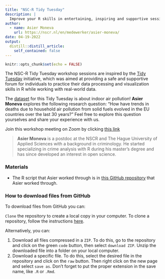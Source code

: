 ```yaml
---
title: "NSC-R Tidy Tuesday"
description: |
  Improve your R skills in entertaining, inspiring and supportive sessions moderated by your own colleagues.
author:
  - name: Asier Moneva
    url: https://nscr.nl/en/medewerker/asier-moneva/
date: 04-19-2022
output:
  distill::distill_article:
    self_contained: false
---
```



```r
knitr::opts_chunk$set(echo = FALSE)
```

The NSC-R Tidy Tuesday workshop sessions are inspired by the [Tidy Tuesday](https://www.tidytuesday.com/) initiative, which was aimed at providing a safe and supportive forum for individuals to practice their data processing and visualization skills in R while working with real-world data.

The [dataset](https://raw.githubusercontent.com/rfordatascience/tidytuesday/master/data/2022/2022-04-12/indoor_pollution.csv) for this Tidy Tuesday is about indoor air pollution! **Asier Moneva** explores the following research question: “How have trends in deaths due to household air pollution from solid fuels evolved in the EU countries over the last 30 years?” Feel free to explore this question yourselves and share your experience with us.

Join this workshop meeting on Zoom by clicking [this link](https://us02web.zoom.us/j/82954366080?pwd=bzdpSzRkNktzVkZSOEdNUTlSdTNmdz09)



> **Asier Moneva** is a postdoc at the NSCR and The Hague University of Applied Sciences with a background in criminology. He started specializing in crime analysis with R during his master's degree and has since developed an interest in open science.

### Materials

-   The R script that Asier worked through is in [this GitHub repository](https://github.com/amoneva/tidy_tuesday/blob/main/week15_air_pollution.Rmd) that Asier worked through.

### How to download files from GitHub

To download files from GitHub you can:

`Clone` the repository to create a local copy in your computer. To clone a repository, follow the instructions [here](https://docs.github.com/en/repositories/creating-and-managing-repositories/cloning-a-repository).

Alternatively, you can:

1.    Download all files compressed in a `ZIP`. To do this, go to the repository and click on the green `code` button, then select `download ZIP`. Unzip the downloaded file into a folder on your local computer.
2.    Download a specific file. To do this, select the desired file in the repository and click on the `raw` button. Then right click on the new page and select `save as`. Don't forget to put the proper extension in the save name, like `.R` or `.Rmd`.
